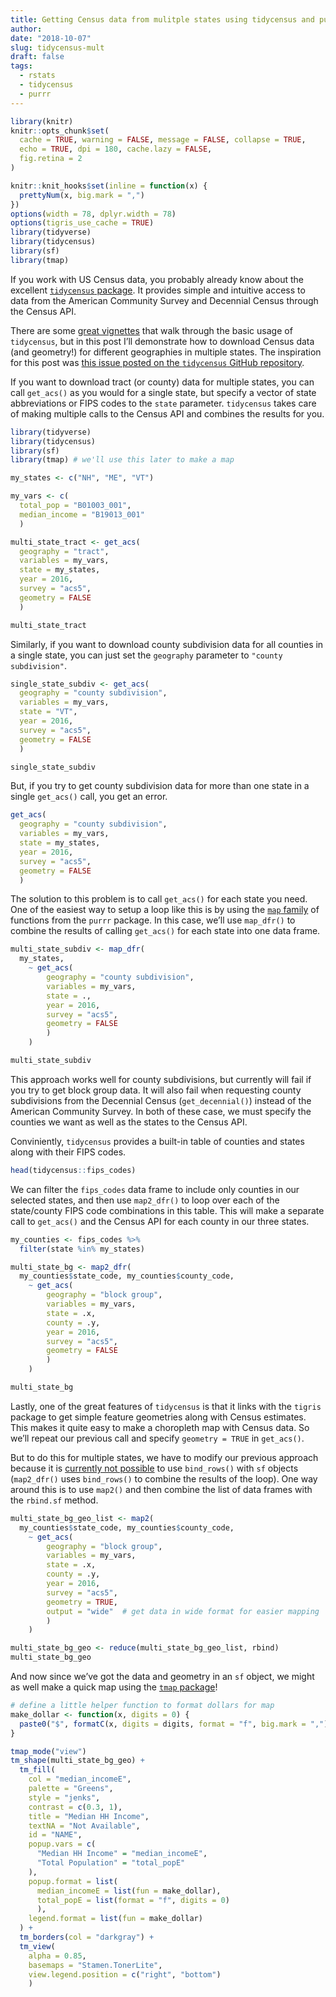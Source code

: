 ```yaml
---
title: Getting Census data from mulitple states using tidycensus and purrr
author:
date: "2018-10-07"
slug: tidycensus-mult
draft: false
tags:
  - rstats
  - tidycensus
  - purrr
---
```


```r
library(knitr)
knitr::opts_chunk$set(
  cache = TRUE, warning = FALSE, message = FALSE, collapse = TRUE,
  echo = TRUE, dpi = 180, cache.lazy = FALSE,
  fig.retina = 2
)

knitr::knit_hooks$set(inline = function(x) {
  prettyNum(x, big.mark = ",")
})
options(width = 78, dplyr.width = 78)
options(tigris_use_cache = TRUE)
library(tidyverse)
library(tidycensus)
library(sf)
library(tmap)
```

If you work with US Census data, you probably already know about the excellent [`tidycensus` package](https://walkerke.github.io/tidycensus/). It provides simple and intuitive access to data from the American Community Survey and Decennial Census through the Census API.

There are some [great vignettes](https://walkerke.github.io/tidycensus/articles/basic-usage.html) that walk through the basic usage of `tidycensus`, but in this post I'll demonstrate how to download Census data (and geometry!) for different geographies in multiple states. The inspiration for this post was [this issue posted on the `tidycensus` GitHub repository](https://github.com/walkerke/tidycensus/issues/121). 

If you want to download tract (or county) data for multiple states, you can call `get_acs()` as you would for a single state, but specify a vector of state abbreviations or FIPS codes to the `state` parameter. `tidycensus` takes care of making multiple calls to the Census API and combines the results for you.

```r
library(tidyverse)
library(tidycensus)
library(sf)
library(tmap) # we'll use this later to make a map

my_states <- c("NH", "ME", "VT")

my_vars <- c(
  total_pop = "B01003_001",
  median_income = "B19013_001"
  )

multi_state_tract <- get_acs(
  geography = "tract",
  variables = my_vars,
  state = my_states,
  year = 2016,
  survey = "acs5",
  geometry = FALSE
  )

multi_state_tract
```

Similarly, if you want to download county subdivision data for all counties in a single state, you can just set the `geography` parameter to `"county subdivision"`.

```r
single_state_subdiv <- get_acs(
  geography = "county subdivision",
  variables = my_vars,
  state = "VT",
  year = 2016,
  survey = "acs5",
  geometry = FALSE
  )

single_state_subdiv
```

But, if you try to get county subdivision data for more than one state in a single `get_acs()` call, you get an error.

```r
get_acs(
  geography = "county subdivision",
  variables = my_vars,
  state = my_states,
  year = 2016,
  survey = "acs5",
  geometry = FALSE
  )
```

The solution to this problem is to call `get_acs()` for each state you need. One of the easiest way to setup a loop like this is by using the [`map` family](https://purrr.tidyverse.org/reference/map.html) of functions from the `purrr` package. In this case, we'll use `map_dfr()` to combine the results of calling `get_acs()` for each state into one data frame.

```r
multi_state_subdiv <- map_dfr(
  my_states,
    ~ get_acs(
        geography = "county subdivision",
        variables = my_vars,
        state = .,
        year = 2016,
        survey = "acs5",
        geometry = FALSE
        )
    )

multi_state_subdiv
```

This approach works well for county subdivisions, but currently will fail if you try to get block group data. It will also fail when requesting county subdivisions from the Decennial Census (`get_decennial()`) instead of the American Community Survey. In both of these case, we must specify the counties we want as well as the states to the Census API.

Conviniently, `tidycensus` provides a built-in table of counties and states along with their FIPS codes.

```r
head(tidycensus::fips_codes)
```

We can filter the `fips_codes` data frame to include only counties in our selected states, and then use `map2_dfr()` to loop over each of the state/county FIPS code combinations in this table. This will make a separate call to `get_acs()` and the Census API for each county in our three states.

```r
my_counties <- fips_codes %>%
  filter(state %in% my_states)

multi_state_bg <- map2_dfr(
  my_counties$state_code, my_counties$county_code,
    ~ get_acs(
        geography = "block group",
        variables = my_vars,
        state = .x,
        county = .y,
        year = 2016,
        survey = "acs5",
        geometry = FALSE
        )
    )

multi_state_bg
```

Lastly, one of the great features of `tidycensus` is that it links with the `tigris` package to get simple feature geometries along with Census estimates. This makes it quite easy to make a choropleth map with Census data. So we'll repeat our previous call and specify `geometry = TRUE` in `get_acs()`.

But to do this for multiple states, we have to modify our previous approach because it is [currently not possible](https://github.com/r-spatial/mapedit/issues/46) to use `bind_rows()` with `sf` objects (`map2_dfr()` uses `bind_rows()` to combine the results of the loop). One way around this is to use `map2()` and then combine the list of data frames with the `rbind.sf` method.

```r
multi_state_bg_geo_list <- map2(
  my_counties$state_code, my_counties$county_code,
    ~ get_acs(
        geography = "block group",
        variables = my_vars,
        state = .x,
        county = .y,
        year = 2016,
        survey = "acs5",
        geometry = TRUE,
        output = "wide"  # get data in wide format for easier mapping
        )
    )
```
```r
multi_state_bg_geo <- reduce(multi_state_bg_geo_list, rbind)
multi_state_bg_geo

```

And now since we've got the data and geometry in an `sf` object, we might as well make a quick map using the [`tmap` package](https://cran.r-project.org/web/packages/tmap/vignettes/tmap-getstarted.html)!

```r
# define a little helper function to format dollars for map
make_dollar <- function(x, digits = 0) {
  paste0("$", formatC(x, digits = digits, format = "f", big.mark = ","))
}

tmap_mode("view")
tm_shape(multi_state_bg_geo) +
  tm_fill(
    col = "median_incomeE",
    palette = "Greens",
    style = "jenks",
    contrast = c(0.3, 1),
    title = "Median HH Income",
    textNA = "Not Available",
    id = "NAME",
    popup.vars = c(
      "Median HH Income" = "median_incomeE",
      "Total Population" = "total_popE"
    ),
    popup.format = list(
      median_incomeE = list(fun = make_dollar),
      total_popE = list(format = "f", digits = 0)
      ),
    legend.format = list(fun = make_dollar)
  ) +
  tm_borders(col = "darkgray") +
  tm_view(
    alpha = 0.85,
    basemaps = "Stamen.TonerLite",
    view.legend.position = c("right", "bottom")
    )
```